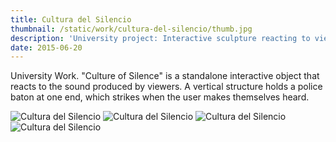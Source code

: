 ```yaml
---
title: Cultura del Silencio
thumbnail: /static/work/cultura-del-silencio/thumb.jpg
description: 'University project: Interactive sculpture reacting to viewer sound. Vertical structure with a police baton strikes when user speaks.'
date: 2015-06-20
---
```


University Work. "Culture of Silence" is a standalone interactive object that reacts to the sound produced by viewers. A vertical structure holds a police baton at one end, which strikes when the user makes themselves heard.

![Cultura del Silencio](/static/work/cultura-del-silencio/culturadelsilencio-r1.jpg)
![Cultura del Silencio](/static/work/cultura-del-silencio/culturadelsilencio-r2.jpg)
![Cultura del Silencio](/static/work/cultura-del-silencio/culturadelsilencio-r3.jpg)
![Cultura del Silencio](/static/work/cultura-del-silencio/culturadelsilencio-r4.jpg)
